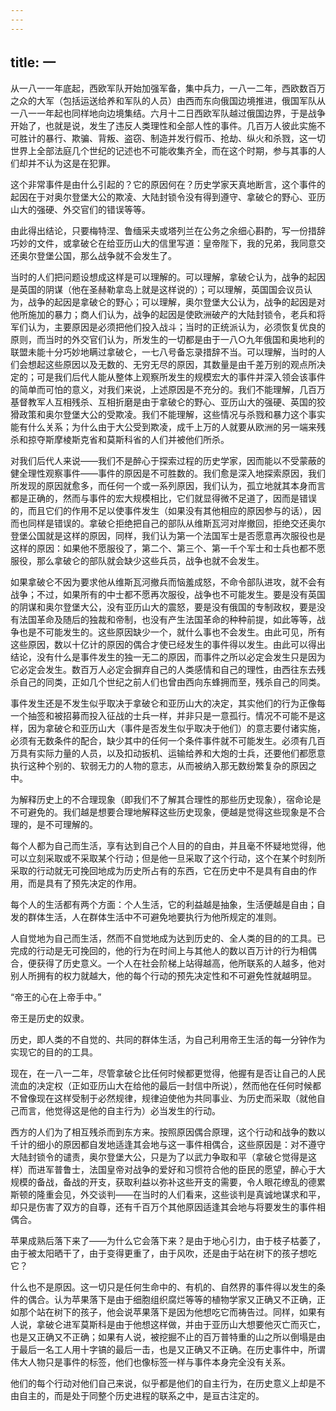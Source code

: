 ```yaml
---
---
---
```

title: 一
---



从一八一一年底起，西欧军队开始加强军备，集中兵力，一八一二年，西欧数百万之众的大军（包括运送给养和军队的人员）由西而东向俄国边境推进，俄国军队从一八一一年起也同样地向边境集结。六月十二日西欧军队越过俄国边界，于是战争开始了，也就是说，发生了违反人类理性和全部人性的事件。几百万人彼此实施不可胜计的暴行、欺骗、背叛、盗窃、制造并发行假币、抢劫、纵火和杀戮，这一切世界上全部法庭几个世纪的记述也不可能收集齐全，而在这个时期，参与其事的人们却并不认为这是在犯罪。

这个非常事件是由什么引起的？它的原因何在？历史学家天真地断言，这个事件的起因在于对奥尔登堡大公的欺凌、大陆封锁令没有得到遵守、拿破仑的野心、亚历山大的强硬、外交官们的错误等等。

由此得出结论，只要梅特涅、鲁缅采夫或塔列兰在公务之余细心斟酌，写一份措辞巧妙的文件，或拿破仑在给亚历山大的信里写道：皇帝陛下，我的兄弟，我同意交还奥尔登堡公国，那么战争就不会发生了。

当时的人们把问题设想成这样是可以理解的。可以理解，拿破仑认为，战争的起因是英国的阴谋（他在圣赫勒拿岛上就是这样说的）；可以理解，英国国会议员认为，战争的起因是拿破仑的野心；可以理解，奥尔登堡大公认为，战争的起因是对他所施加的暴力；商人们认为，战争的起因是使欧洲破产的大陆封锁令，老兵和将军们认为，主要原因是必须把他们投入战斗；当时的正统派认为，必须恢复优良的原则，而当时的外交官们认为，所发生的一切都是由于一八○九年俄国和奥地利的联盟未能十分巧妙地瞒过拿破仑，一七八号备忘录措辞不当。可以理解，当时的人们会想起这些原因以及无数的、无穷无尽的原因，其数量是由千差万别的观点所决定的；可是我们后代人能从整体上观察所发生的规模宏大的事件并深入领会该事件的简单而可怕的意义，对我们来说，上述原因是不充分的。我们不能理解，几百万基督教军人互相残杀、互相折磨是由于拿破仑的野心、亚历山大的强硬、英国的狡猾政策和奥尔登堡大公的受欺凌。我们不能理解，这些情况与杀戮和暴力这个事实能有什么关系；为什么由于大公受到欺凌，成千上万的人就要从欧洲的另一端来残杀和掠夺斯摩棱斯克省和莫斯科省的人们并被他们所杀。

对我们后代人来说——我们不是醉心于探索过程的历史学家，因而能以不受蒙蔽的健全理性观察事件——事件的原因是不可胜数的。我们愈是深入地探索原因，我们所发现的原因就愈多，而任何一个或一系列原因，我们认为，孤立地就其本身而言都是正确的，然而与事件的宏大规模相比，它们就显得微不足道了，因而是错误的，而且它们的作用不足以使事件发生（如果没有其他相应的原因参与的话），因而也同样是错误的。拿破仑拒绝把自己的部队从维斯瓦河对岸撤回，拒绝交还奥尔登堡公国就是这样的原因，同样，我们认为第一个法国军士是否愿意再次服役也是这样的原因：如果他不愿服役了，第二个、第三个、第一千个军士和士兵也都不愿服役，那么拿破仑的部队就会缺少这些兵员，战争也就不会发生。

如果拿破仑不因为要求他从维斯瓦河撤兵而恼羞成怒，不命令部队进攻，就不会有战争；不过，如果所有的中士都不愿再次服役，战争也不可能发生。要是没有英国的阴谋和奥尔登堡大公，没有亚历山大的震怒，要是没有俄国的专制政权，要是没有法国革命及随后的独裁和帝制，也没有产生法国革命的种种前提，如此等等，战争也是不可能发生的。这些原因缺少一个，就什么事也不会发生。由此可见，所有这些原因，数以十亿计的原因的偶合才使已经发生的事件得以发生。由此可以得出结论，没有什么是事件发生的独一无二的原因，而事件之所以必定会发生只是因为它必定会发生。数百万人必定会摒弃自己的人类感情和自己的理性，由西往东去残杀自己的同类，正如几个世纪之前人们也曾由西向东蜂拥而至，残杀自己的同类。

事件发生还是不发生似乎取决于拿破仑和亚历山大的决定，其实他们的行为正像每一个抽签和被招募而投入征战的士兵一样，并非只是一意孤行。情况不可能不是这样，因为拿破仑和亚历山大（事件是否发生似乎取决于他们）的意志要付诸实施，必须有无数条件的配合，缺少其中的任何一个条件事件就不可能发生。必须有几百万具有实际力量的人员，以及扣动扳机、运输给养和大炮的士兵，还要他们都愿意执行这种个别的、软弱无力的人物的意志，从而被纳入那无数纷繁复杂的原因之中。

为解释历史上的不合理现象（即我们不了解其合理性的那些历史现象），宿命论是不可避免的。我们越是想要合理地解释这些历史现象，便越是觉得这些现象是不合理的，是不可理解的。

每个人都为自己而生活，享有达到自己个人目的的自由，并且毫不怀疑地觉得，他可以立刻采取或不采取某个行动；但是他一旦采取了这个行动，这个在某个时刻所采取的行动就无可挽回地成为历史所占有的东西，它在历史中不是具有自由的作用，而是具有了预先决定的作用。

每个人的生活都有两个方面：个人生活，它的利益越是抽象，生活便越是自由；自发的群体生活，人在群体生活中不可避免地要执行为他所规定的准则。

人自觉地为自己而生活，然而不自觉地成为达到历史的、全人类的目的的工具。已完成的行动是无可挽回的，他的行为在时间上与其他人的数以百万计的行为相偶合，便获得了历史意义。一个人在社会阶梯上站得越高，他所联系的人越多，他对别人所拥有的权力就越大，他的每个行动的预先决定性和不可避免性就越明显。

“帝王的心在上帝手中。”

帝王是历史的奴隶。

历史，即人类的不自觉的、共同的群体生活，为自己利用帝王生活的每一分钟作为实现它的目的的工具。

现在，在一八一二年，尽管拿破仑比任何时候都更觉得，他握有是否让自己的人民流血的决定权（正如亚历山大在给他的最后一封信中所说），然而他在任何时候都不曾像现在这样受制于必然规律，规律迫使他为共同事业、为历史而采取（就他自己而言，他觉得这是他的自主行为）必当发生的行动。

西方的人们为了相互残杀而到东方来。按照原因偶合原理，这个行动和战争的数以千计的细小的原因都自发地适逢其会地与这一事件相偶合，这些原因是：对不遵守大陆封锁令的谴责，奥尔登堡大公，只是为了以武力争取和平（拿破仑觉得是这样）而进军普鲁士，法国皇帝对战争的爱好和习惯符合他的臣民的愿望，醉心于大规模的备战，备战的开支，获取利益以弥补这些开支的需要，令人眼花缭乱的德累斯顿的隆重会见，外交谈判——在当时的人们看来，这些谈判是真诚地谋求和平，却只是伤害了双方的自尊，还有千百万个其他原因适逢其会地与将要发生的事件相偶合。

苹果成熟后落下来了——为什么它会落下来？是由于地心引力，由于枝子枯萎了，由于被太阳晒干了，由于变得更重了，由于风吹，还是由于站在树下的孩子想吃它？

什么也不是原因。这一切只是任何生命中的、有机的、自然界的事件得以发生的条件的偶合。认为苹果落下是由于细胞组织腐烂等等的植物学家又正确又不正确，正如那个站在树下的孩子，他会说苹果落下是因为他想吃它而祷告过。同样，如果有人说，拿破仑进军莫斯科是由于他想这样做，并由于亚历山大想要他灭亡而灭亡，也是又正确又不正确；如果有人说，被挖掘不止的百万普特重的山之所以倒塌是由于最后一名工人用十字镐的最后一击，也是又正确又不正确。在历史事件中，所谓伟大人物只是事件的标签，他们也像标签一样与事件本身完全没有关系。

他们的每个行动对他们自己来说，似乎都是他们的自主行为，在历史意义上却是不由自主的，而是处于同整个历史进程的联系之中，是亘古注定的。